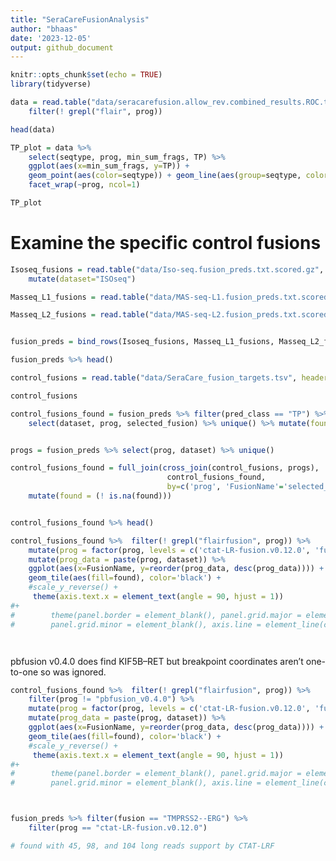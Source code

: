 ```yaml
---
title: "SeraCareFusionAnalysis"
author: "bhaas"
date: '2023-12-05'
output: github_document
---
```


```r
knitr::opts_chunk$set(echo = TRUE)
library(tidyverse)
```

```r

data = read.table("data/seracarefusion.allow_rev.combined_results.ROC.tsv", header=T, sep="\t", stringsAsFactors = F) %>%
    filter(! grepl("flair", prog))

head(data)

```

```r


TP_plot = data %>% 
    select(seqtype, prog, min_sum_frags, TP) %>% 
    ggplot(aes(x=min_sum_frags, y=TP)) +
    geom_point(aes(color=seqtype)) + geom_line(aes(group=seqtype, color=seqtype)) +
    facet_wrap(~prog, ncol=1)

TP_plot

```



# Examine the specific control fusions

```r
Isoseq_fusions = read.table("data/Iso-seq.fusion_preds.txt.scored.gz", header=T, com='', sep="\t") %>%
    mutate(dataset="ISOseq")

Masseq_L1_fusions = read.table("data/MAS-seq-L1.fusion_preds.txt.scored.gz", header=T, sep="\t", com='') %>% mutate(dataset = "MASseq_L1")

Masseq_L2_fusions = read.table("data/MAS-seq-L2.fusion_preds.txt.scored.gz", header=T, sep="\t", com='') %>% mutate(dataset = "MASseq_L2")


fusion_preds = bind_rows(Isoseq_fusions, Masseq_L1_fusions, Masseq_L2_fusions)

fusion_preds %>% head()

```


```r

control_fusions = read.table("data/SeraCare_fusion_targets.tsv", header=T, sep="\t") %>% select(FusionName)

control_fusions
```


```r

control_fusions_found = fusion_preds %>% filter(pred_class == "TP") %>% 
    select(dataset, prog, selected_fusion) %>% unique() %>% mutate(found=TRUE)


progs = fusion_preds %>% select(prog, dataset) %>% unique()

control_fusions_found = full_join(cross_join(control_fusions, progs),
                                   control_fusions_found,
                                   by=c('prog', 'FusionName'='selected_fusion', 'dataset')) %>%
    mutate(found = (! is.na(found)))


control_fusions_found %>% head()
```


```r

control_fusions_found %>%  filter(! grepl("flairfusion", prog)) %>%
    mutate(prog = factor(prog, levels = c('ctat-LR-fusion.v0.12.0', 'fusionseeker', 'LongGF', 'JAFFAL', 'pbfusion_v0.3.1', 'pbfusion_v0.4.0'))) %>%
    mutate(prog_data = paste(prog, dataset)) %>%
    ggplot(aes(x=FusionName, y=reorder(prog_data, desc(prog_data)))) +
    geom_tile(aes(fill=found), color='black') + 
    #scale_y_reverse() +
     theme(axis.text.x = element_text(angle = 90, hjust = 1)) 
#+
#        theme(panel.border = element_blank(), panel.grid.major = element_blank(),
#        panel.grid.minor = element_blank(), axis.line = element_line(colour = "black"))




```


pbfusion v0.4.0 does find KIF5B--RET but breakpoint coordinates aren't one-to-one so was ignored.


```r

control_fusions_found %>%  filter(! grepl("flairfusion", prog)) %>%
    filter(prog != "pbfusion_v0.4.0") %>%
    mutate(prog = factor(prog, levels = c('ctat-LR-fusion.v0.12.0', 'fusionseeker', 'LongGF', 'JAFFAL', 'pbfusion_v0.3.1'))) %>%
    mutate(prog_data = paste(prog, dataset)) %>%
    ggplot(aes(x=FusionName, y=reorder(prog_data, desc(prog_data)))) +
    geom_tile(aes(fill=found), color='black') + 
    #scale_y_reverse() +
     theme(axis.text.x = element_text(angle = 90, hjust = 1)) 
#+
#        theme(panel.border = element_blank(), panel.grid.major = element_blank(),
#        panel.grid.minor = element_blank(), axis.line = element_line(colour = "black"))




```


```r

fusion_preds %>% filter(fusion == "TMPRSS2--ERG") %>%
    filter(prog == "ctat-LR-fusion.v0.12.0")

# found with 45, 98, and 104 long reads support by CTAT-LRF
```


